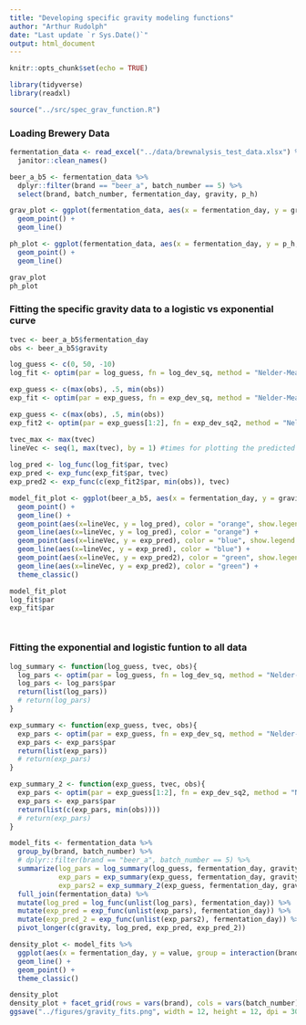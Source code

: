 ```yaml
---
title: "Developing specific gravity modeling functions"
author: "Arthur Rudolph"
date: "Last update `r Sys.Date()`"
output: html_document
---
```


```r
knitr::opts_chunk$set(echo = TRUE)

library(tidyverse)
library(readxl)

source("../src/spec_grav_function.R")
```

### Loading Brewery Data

```r
fermentation_data <- read_excel("../data/brewnalysis_test_data.xlsx") %>%
  janitor::clean_names()

beer_a_b5 <- fermentation_data %>%
  dplyr::filter(brand == "beer_a", batch_number == 5) %>%
  select(brand, batch_number, fermentation_day, gravity, p_h)

grav_plot <- ggplot(fermentation_data, aes(x = fermentation_day, y = gravity, color = brand, shape = factor(batch_number))) +
  geom_point() +
  geom_line()

ph_plot <- ggplot(fermentation_data, aes(x = fermentation_day, y = p_h, color = brand, shape = factor(batch_number))) +
  geom_point() +
  geom_line()

grav_plot
ph_plot

```

### Fitting the specific gravity data to a logistic vs exponential curve

```r
tvec <- beer_a_b5$fermentation_day
obs <- beer_a_b5$gravity

log_guess <- c(0, 50, -10) 
log_fit <- optim(par = log_guess, fn = log_dev_sq, method = "Nelder-Mead", tvec = tvec, obs = obs)

exp_guess <- c(max(obs), .5, min(obs))
exp_fit <- optim(par = exp_guess, fn = exp_dev_sq, method = "Nelder-Mead", tvec = tvec, obs = obs)

exp_guess <- c(max(obs), .5, min(obs))
exp_fit2 <- optim(par = exp_guess[1:2], fn = exp_dev_sq2, method = "Nelder-Mead", fg = min(obs), tvec = tvec, obs = obs)

tvec_max <- max(tvec)
lineVec <- seq(1, max(tvec), by = 1) #times for plotting the predicted values
  
log_pred <- log_func(log_fit$par, tvec)
exp_pred <- exp_func(exp_fit$par, tvec)
exp_pred2 <- exp_func(c(exp_fit2$par, min(obs)), tvec)

model_fit_plot <- ggplot(beer_a_b5, aes(x = fermentation_day, y = gravity)) +
  geom_point() +
  geom_line() +
  geom_point(aes(x=lineVec, y = log_pred), color = "orange", show.legend = TRUE) +
  geom_line(aes(x=lineVec, y = log_pred), color = "orange") +
  geom_point(aes(x=lineVec, y = exp_pred), color = "blue", show.legend = TRUE) +
  geom_line(aes(x=lineVec, y = exp_pred), color = "blue") +
  geom_point(aes(x=lineVec, y = exp_pred2), color = "green", show.legend = TRUE) +
  geom_line(aes(x=lineVec, y = exp_pred2), color = "green") +
  theme_classic()

model_fit_plot
log_fit$par
exp_fit$par




```
### Fitting the exponential and logistic funtion to all data

```r
log_summary <- function(log_guess, tvec, obs){
  log_pars <- optim(par = log_guess, fn = log_dev_sq, method = "Nelder-Mead", tvec = tvec, obs = obs)
  log_pars <- log_pars$par
  return(list(log_pars))
  # return(log_pars)
}

exp_summary <- function(exp_guess, tvec, obs){
  exp_pars <- optim(par = exp_guess, fn = exp_dev_sq, method = "Nelder-Mead", tvec = tvec, obs = obs)
  exp_pars <- exp_pars$par
  return(list(exp_pars))
  # return(exp_pars)
}

exp_summary_2 <- function(exp_guess, tvec, obs){
  exp_pars <- optim(par = exp_guess[1:2], fn = exp_dev_sq2, method = "Nelder-Mead", fg = min(obs), tvec = tvec, obs = obs)
  exp_pars <- exp_pars$par
  return(list(c(exp_pars, min(obs))))
  # return(exp_pars)
}

model_fits <- fermentation_data %>%
  group_by(brand, batch_number) %>%
  # dplyr::filter(brand == "beer_a", batch_number == 5) %>%
  summarize(log_pars = log_summary(log_guess, fermentation_day, gravity),
            exp_pars = exp_summary(exp_guess, fermentation_day, gravity),
            exp_pars2 = exp_summary_2(exp_guess, fermentation_day, gravity)) %>%
  full_join(fermentation_data) %>%
  mutate(log_pred = log_func(unlist(log_pars), fermentation_day)) %>%
  mutate(exp_pred = exp_func(unlist(exp_pars), fermentation_day)) %>%
  mutate(exp_pred_2 = exp_func(unlist(exp_pars2), fermentation_day)) %>%
  pivot_longer(c(gravity, log_pred, exp_pred, exp_pred_2))

density_plot <- model_fits %>% 
  ggplot(aes(x = fermentation_day, y = value, group = interaction(brand, batch_number, name), color = name)) +
  geom_line() +
  geom_point() +
  theme_classic()

density_plot
density_plot + facet_grid(rows = vars(brand), cols = vars(batch_number))
ggsave("../figures/gravity_fits.png", width = 12, height = 12, dpi = 300)

```

